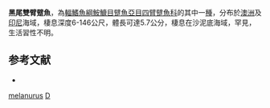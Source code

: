 {{Speciesbox
| taxon = Dibrachichthys melanurus
| binomial_authority = [[Pietsch|Pietsch]], [[Johnson|Johnson]] & [[Arnold|Arnold]], 2009
| status = NE
| status_system = IUCN3.1
}}
'''黑尾雙臂躄魚'''，為[[輻鰭魚綱|輻鰭魚綱]][[鮟鱇目|鮟鱇目]][[躄魚亞目|躄魚亞目]][[四臂躄魚科|四臂躄魚科]]的其中一[[種|種]]，分布於[[澳洲|澳洲]]及[[印尼|印尼]]海域，棲息深度6-146公尺，體長可達5.7公分，棲息在沙泥底海域，罕見，生活習性不明。

==参考文献==
{{refbegin}}
*{{FishBase_species|genus=Dibrachichthys|species=melanurus|year=2014|month=2}}
{{refend}}

{{魚類小作品}}
{{Taxonbar}}
[[Category:雙臂躄魚屬|melanurus]]
[[Category:2009年描述的魚類|D]]
